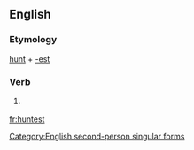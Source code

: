 ==English==

===Etymology===
[[hunt]] + [[-est]]

===Verb===
{{en-verb form}}

# {{archaic}} {{form of|Second-person singular simple present form|hunt}}

[[Category:English second-person singular forms]]

[[fr:huntest]]